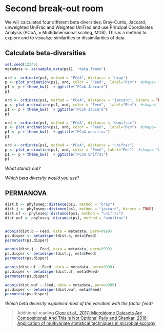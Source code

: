 # Second break-out room  

We will calculated four different beta diversities: Bray-Curtis, Jaccard, unweighted UniFrac and Weighted UniFrac and use Principal Coordinates Analysis (PCoA, = Multidimensional scaling, MDS). This is a method to explore and to visualize similarities or dissimilarities of data.  

## Calculate beta-diversities

```r
set.seed(12345)
metadata <- as(sample_data(ps1), "data.frame")

ord <- ordinate(ps1, method = "PCoA", distance = "bray") 
p <- plot_ordination(ps1, ord, color = "Feed",  label="Pen")  #shape= "Pen",
p1 <- p + theme_bw()  + ggtitle("PCoA Jaccard") 
p1

```

```r
ord <- ordinate(ps1, method = "PCoA", distance = "jaccard", binary = TRUE) ##binary = TRUE!
p <- plot_ordination(ps1, ord, color = "Feed",  label="Pen")  #shape= "Pen",
p1 <- p + theme_bw()  + ggtitle("PCoA Jaccard") 
p1

```

```r

ord <- ordinate(ps1, method = "PCoA", distance = "wunifrac") 
p <- plot_ordination(ps1, ord, color = "Feed",  label="Pen")  #shape= "Pen",
p1 <- p + theme_bw()  + ggtitle("PCoA wunifrac") 
p1
```

```r
ord <- ordinate(ps1, method = "PCoA", distance = "unifrac") 
p <- plot_ordination(ps1, ord, color = "Feed", label="Pen")  #shape= "Pen",
p1 <- p + theme_bw()  + ggtitle("PCoA unifrac") 
p1
```

*What stands out?*   


*Which beta diversity would you use?*   


## PERMANOVA
```r
dist.b <- phyloseq::distance(ps1, method = "bray")
dist.j <- phyloseq::distance(ps1, method = "jaccard", binary = TRUE)
dist.uf <- phyloseq::distance(ps1, method = "unifrac")
dist.wuf <- phyloseq::distance(ps1, method = "wunifrac")


adonis(dist.b ~ Feed, data = metadata, perm=9999) 
ps.disper <- betadisper(dist.b, meta$Feed)
permutest(ps.disper)

adonis(dist.j ~ Feed, data = metadata, perm=9999) 
ps.disper <- betadisper(dist.j, meta$Feed)
permutest(ps.disper)

adonis(dist.uf ~ Feed, data = metadata, perm=9999) 
ps.disper <- betadisper(dist.uf, meta$Feed)
permutest(ps.disper)

adonis(dist.wuf ~ Feed, data = metadata, perm=9999) 
ps.disper <- betadisper(dist.wuf, meta$Feed)
permutest(ps.disper)

```


*Which beta diversity explained most of the variation with the factor feed?* 


> Additional reading
> [Gloor et al., 2017: Microbiome Datasets Are Compositional: And This Is Not Optional](https://www.frontiersin.org/articles/10.3389/fmicb.2017.02224/full) 
> [Paliy and Shankar, 2016: Application of multivariate statistical techniques in microbial ecology](https://doi.org/10.1111/mec.13536)
